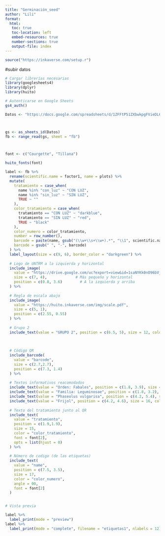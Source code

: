 ```yaml
---
title: "Germinación_seed"
author: "Lili"
format:
  html:
   toc: true
   toc-location: left
   embed-resources: true
   number-sections: true
   output-file: index
---
```


```r

source("https://inkaverse.com/setup.r")

```


#subir datos

```r

# Cargar librerías necesarias
library(googlesheets4)
library(dplyr)
library(huito)

# Autenticarse en Google Sheets
gs4_auth()

Datos <- "https://docs.google.com/spreadsheets/d/1ZFFtP51ZXbwkpgFVieDL6hSvFZQJJQyGkw-6yHuuqE0/edit?gid=1565780259#gid=1565780259"



gs <- as_sheets_id(Datos)
fb <- range_read(gs, sheet = "fb")




```


```r



font <- c("Courgette", "Tillana")

huito_fonts(font)

label <- fb %>%
  rename(scientific.name = factor1, name = plots) %>%
  mutate(
    tratamiento = case_when(
      name %in% "con_luz" ~ "CON LUZ",
      name %in% "sin_luz" ~ "SIN LUZ",
      TRUE ~ ""
    ),
    color_tratamiento = case_when(
      tratamiento == "CON LUZ" ~ "darkblue",
      tratamiento == "SIN LUZ" ~ "red",
      TRUE ~ "black"
    ),
    color_numero = color_tratamiento,
    number = row_number(),
    barcode = paste(name, gsub("(\\w+\\s+\\w+).*", "\\1", scientific.name), sep = "_"),
    barcode = gsub(" ", "-", barcode)
  ) %>%
  label_layout(size = c(9, 6), border_color = "darkgreen") %>%
  
  # Logo de UNTRM a la izquierda y horizontal
  include_image(
    value = "https://drive.google.com/uc?export=view&id=1saNYKk0nO96bVjHhExjAdtt07Iiu0SFb",
    size = c(7, 4),             # Más pequeño y horizontal
    position = c(0.8, 3.6)        # A la izquierda y arriba
  ) %>%
  
  # Regla de escala abajo
  include_image(
    value = "https://huito.inkaverse.com/img/scale.pdf",
    size = c(5, 1),
    position = c(2.55, 0.55)
  ) %>%
  
  # Grupo 2
  include_text(value = "GRUPO 2", position = c(6.5, 5), size = 12, color = "black", opts = list(hjust = 0)) %>%
  
  
  
  # Código QR
  include_barcode(
    value = "barcode",
    size = c(2.7,2.7),
    position = c(7.3, 1.4)
  ) %>%
  
  # Textos informativos reacomodados
  include_text(value = "Orden: Fabales", position = c(1.8, 3.9), size = 12, color = "black", opts = list(hjust = 0)) %>%
  include_text(value = "Familia: Leguminosae", position = c(1.8, 3.2), size = 12, color = "black", opts = list(hjust = 0)) %>%
  include_text(value = "Phaseolus vulgarisa", position = c(4.2, 5.4), size = 15, color = "black", font = font[1]) %>%
  include_text(value = "Frijol", position = c(4.2, 4.6), size = 16, color = "black", font = font[2]) %>%
  
  # Texto del tratamiento junto al QR
  include_text(
    value = "tratamiento",
    position = c(1.9,1.9),
    size = 15,
    color = "color_tratamiento",
    font = font[2],
    opts = list(hjust = 0)
  ) %>%
  
  # Número de codigo (de las etiquetas)
  include_text(
    value = "name",
    position = c(7.5, 3.5),
    size = 17,
    color = "color_numero",
    angle = 00,
    font = font[2]
  )


# Vista previa

label %>% 
  label_print(mode = "preview")
label %>%
  label_print(mode = "complete", filename = "etiquetas1", nlabels = 12)
  
  
  
 






```




